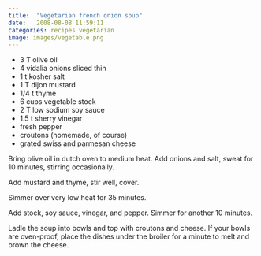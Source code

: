 ```yaml
---
title:  "Vegetarian french onion soup"
date:   2008-08-08 11:59:11
categories: recipes vegetarian
image: images/vegetable.png
---
```


* 3 T olive oil
* 4 vidalia onions sliced thin
* 1 t kosher salt
* 1 T dijon mustard
* 1/4 t thyme
* 6 cups vegetable stock
* 2 T low sodium soy sauce
* 1.5 t sherry vinegar
* fresh pepper
* croutons (homemade, of course)
* grated swiss and parmesan cheese

Bring olive oil in dutch oven to medium heat. Add onions and salt, sweat for 10 minutes, stirring occasionally.

Add mustard and thyme, stir well, cover.

Simmer over very low heat for 35 minutes.

Add stock, soy sauce, vinegar, and pepper. Simmer for another 10 minutes.

Ladle the soup into bowls and top with croutons and cheese. If your bowls are oven-proof, place the dishes under the broiler for a minute to melt and brown the cheese.
